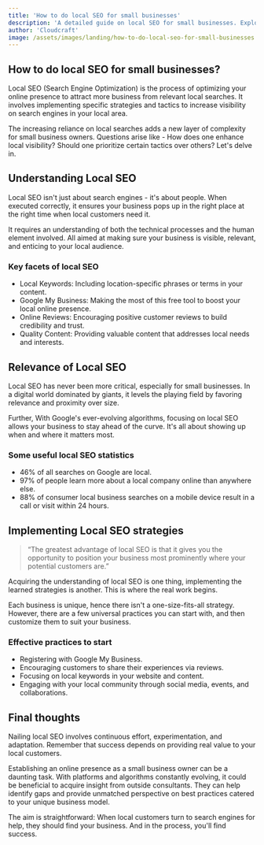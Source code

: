 ```yaml
---
title: 'How to do local SEO for small businesses'
description: 'A detailed guide on local SEO for small businesses. Explore the best practices for optimizing your business for local search.'
author: 'Cloudcraft'
image: /assets/images/landing/how-to-do-local-seo-for-small-businesses.jpg
---
```


## How to do local SEO for small businesses?

Local SEO (Search Engine Optimization) is the process of optimizing your online presence to attract more business from relevant local searches. It involves implementing specific strategies and tactics to increase visibility on search engines in your local area.

The increasing reliance on local searches adds a new layer of complexity for small business owners. Questions arise like - How does one enhance local visibility? Should one prioritize certain tactics over others? Let's delve in.

<ServicesBlurb />

## Understanding Local SEO 

Local SEO isn't just about search engines - it's about people. When executed correctly, it ensures your business pops up in the right place at the right time when local customers need it. 

It requires an understanding of both the technical processes and the human element involved. All aimed at making sure your business is visible, relevant, and enticing to your local audience. 

### Key facets of local SEO 

 * Local Keywords: Including location-specific phrases or terms in your content. 
 * Google My Business: Making the most of this free tool to boost your local online presence. 
 * Online Reviews: Encouraging positive customer reviews to build credibility and trust.
 * Quality Content: Providing valuable content that addresses local needs and interests.

## Relevance of Local SEO 

Local SEO has never been more critical, especially for small businesses. In a digital world dominated by giants, it levels the playing field by favoring relevance and proximity over size.

Further, With Google's ever-evolving algorithms, focusing on local SEO allows your business to stay ahead of the curve. It's all about showing up when and where it matters most.

### Some useful local SEO statistics 

 * 46% of all searches on Google are local.
 * 97% of people learn more about a local company online than anywhere else.
 * 88% of consumer local business searches on a mobile device result in a call or visit within 24 hours.

<GetStartedBlurb />

## Implementing Local SEO strategies

<blockquote>“The greatest advantage of local SEO is that it gives you the opportunity to position your business most prominently where your potential customers are.”</blockquote>

Acquiring the understanding of local SEO is one thing, implementing the learned strategies is another. This is where the real work begins.

Each business is unique, hence there isn't a one-size-fits-all strategy. However, there are a few universal practices you can start with, and then customize them to suit your business.

### Effective practices to start 

 * Registering with Google My Business.
 * Encouraging customers to share their experiences via reviews.
 * Focusing on local keywords in your website and content.
 * Engaging with your local community through social media, events, and collaborations.

## Final thoughts

Nailing local SEO involves continuous effort, experimentation, and adaptation. Remember that success depends on providing real value to your local customers. 

Establishing an online presence as a small business owner can be a daunting task. With platforms and algorithms constantly evolving, it could be beneficial to acquire insight from outside consultants. They can help identify gaps and provide unmatched perspective on best practices catered to your unique business model.

The aim is straightforward: When local customers turn to search engines for help, they should find your business. And in the process, you'll find success.